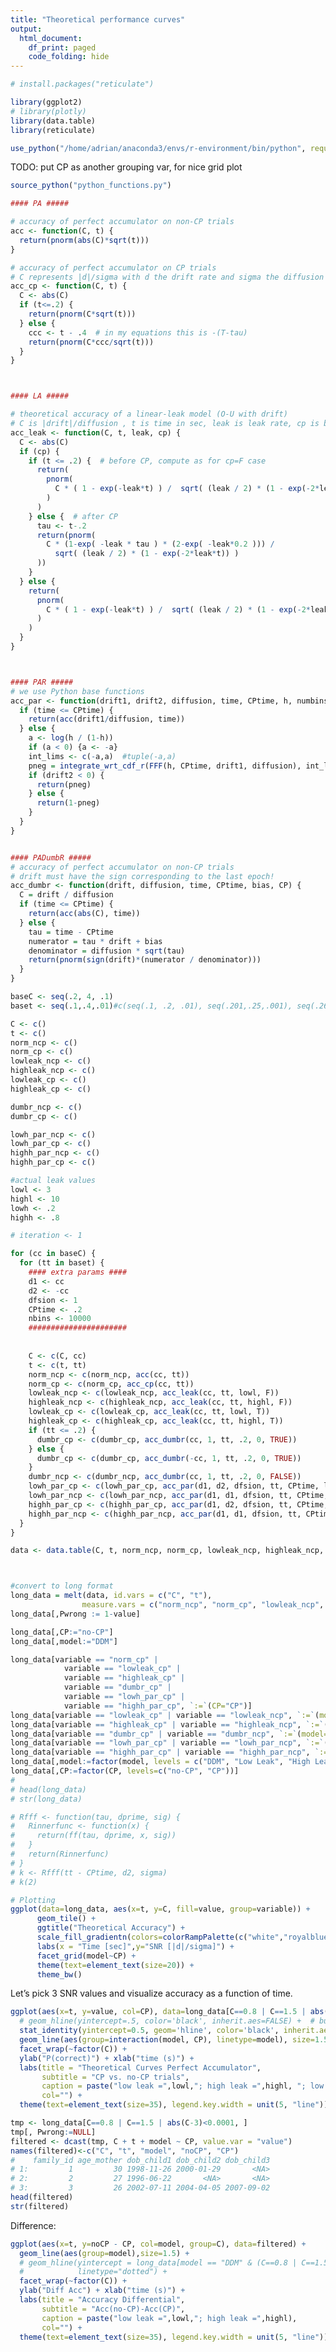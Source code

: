 ```yaml
---
title: "Theoretical performance curves"
output:
  html_document:
    df_print: paged
    code_folding: hide
---
```

```r
# install.packages("reticulate")
```

```r
library(ggplot2)
# library(plotly)
library(data.table)
library(reticulate)
```

```r
use_python("/home/adrian/anaconda3/envs/r-environment/bin/python", required = T)
```


TODO: put CP as another grouping var, for nice grid plot

```r
source_python("python_functions.py")
```

```r

#### PA #####

# accuracy of perfect accumulator on non-CP trials
acc <- function(C, t) {
  return(pnorm(abs(C)*sqrt(t)))
}

# accuracy of perfect accumulator on CP trials
# C represents |d|/sigma with d the drift rate and sigma the diffusion constant
acc_cp <- function(C, t) {
  C <- abs(C)
  if (t<=.2) {
    return(pnorm(C*sqrt(t)))
  } else {
    ccc <- t - .4  # in my equations this is -(T-tau) 
    return(pnorm(C*ccc/sqrt(t)))
  }
}



#### LA #####

# theoretical accuracy of a linear-leak model (O-U with drift)
# C is |drift|/diffusion , t is time in sec, leak is leak rate, cp is bool: whether there is a cp or not
acc_leak <- function(C, t, leak, cp) {
  C <- abs(C)
  if (cp) {
    if (t <= .2) {  # before CP, compute as for cp=F case
      return(
        pnorm(
          C * ( 1 - exp(-leak*t) ) /  sqrt( (leak / 2) * (1 - exp(-2*leak*t)) )
        )
      )
    } else {  # after CP
      tau <- t-.2
      return(pnorm(
        C * (1-exp( -leak * tau ) * (2-exp( -leak*0.2 ))) / 
          sqrt( (leak / 2) * (1 - exp(-2*leak*t)) )
      ))
    }
  } else {
    return(
      pnorm(
        C * ( 1 - exp(-leak*t) ) /  sqrt( (leak / 2) * (1 - exp(-2*leak*t)) )
      )
    )
  }
}



#### PAR #####
# we use Python base functions
acc_par <- function(drift1, drift2, diffusion, time, CPtime, h, numbins) {
  if (time <= CPtime) {
    return(acc(drift1/diffusion, time))
  } else {
    a <- log(h / (1-h))
    if (a < 0) {a <- -a}
    int_lims <- c(-a,a)  #tuple(-a,a)
    pneg = integrate_wrt_cdf_r(FFF(h, CPtime, drift1, diffusion), int_lims, numbins, time-CPtime, drift2, diffusion)
    if (drift2 < 0) {
      return(pneg)
    } else {
      return(1-pneg)
    } 
  }
}


#### PADumbR ##### 
# accuracy of perfect accumulator on non-CP trials
# drift must have the sign corresponding to the last epoch!
acc_dumbr <- function(drift, diffusion, time, CPtime, bias, CP) {
  C = drift / diffusion
  if (time <= CPtime) {
    return(acc(abs(C), time))
  } else {
    tau = time - CPtime
    numerator = tau * drift + bias
    denominator = diffusion * sqrt(tau)
    return(pnorm(sign(drift)*(numerator / denominator)))
  }
}

baseC <- seq(.2, 4, .1)
baset <- seq(.1,.4,.01)#c(seq(.1, .2, .01), seq(.201,.25,.001), seq(.26,.4, .01))

C <- c()
t <- c()
norm_ncp <- c()
norm_cp <- c()
lowleak_ncp <- c()
highleak_ncp <- c()
lowleak_cp <- c()
highleak_cp <- c()

dumbr_ncp <- c()
dumbr_cp <- c()

lowh_par_ncp <- c()
lowh_par_cp <- c()
highh_par_ncp <- c()
highh_par_cp <- c()

#actual leak values
lowl <- 3
highl <- 10
lowh <- .2
highh <- .8

# iteration <- 1

for (cc in baseC) {
  for (tt in baset) {
    #### extra params ####
    d1 <- cc
    d2 <- -cc
    dfsion <- 1
    CPtime <- .2
    nbins <- 10000
    ######################
    
    
    C <- c(C, cc)
    t <- c(t, tt)
    norm_ncp <- c(norm_ncp, acc(cc, tt))
    norm_cp <- c(norm_cp, acc_cp(cc, tt))
    lowleak_ncp <- c(lowleak_ncp, acc_leak(cc, tt, lowl, F))
    highleak_ncp <- c(highleak_ncp, acc_leak(cc, tt, highl, F))
    lowleak_cp <- c(lowleak_cp, acc_leak(cc, tt, lowl, T))
    highleak_cp <- c(highleak_cp, acc_leak(cc, tt, highl, T))
    if (tt <= .2) {
      dumbr_cp <- c(dumbr_cp, acc_dumbr(cc, 1, tt, .2, 0, TRUE))  
    } else {
      dumbr_cp <- c(dumbr_cp, acc_dumbr(-cc, 1, tt, .2, 0, TRUE))
    }
    dumbr_ncp <- c(dumbr_ncp, acc_dumbr(cc, 1, tt, .2, 0, FALSE))
    lowh_par_cp <- c(lowh_par_cp, acc_par(d1, d2, dfsion, tt, CPtime, lowh, nbins))
    lowh_par_ncp <- c(lowh_par_ncp, acc_par(d1, d1, dfsion, tt, CPtime, lowh, nbins))
    highh_par_cp <- c(highh_par_cp, acc_par(d1, d2, dfsion, tt, CPtime, highh, nbins))
    highh_par_ncp <- c(highh_par_ncp, acc_par(d1, d1, dfsion, tt, CPtime, highh, nbins))
  }
}

data <- data.table(C, t, norm_ncp, norm_cp, lowleak_ncp, highleak_ncp, lowleak_cp, highleak_cp, dumbr_cp, dumbr_ncp, lowh_par_cp, lowh_par_ncp, highh_par_cp, highh_par_ncp)



#convert to long format
long_data = melt(data, id.vars = c("C", "t"),
                measure.vars = c("norm_ncp", "norm_cp", "lowleak_ncp", "highleak_ncp", "lowleak_cp", "highleak_cp", "dumbr_cp", "dumbr_ncp", "lowh_par_cp", "lowh_par_ncp", "highh_par_cp", "highh_par_ncp"))
long_data[,Pwrong := 1-value]

long_data[,CP:="no-CP"]
long_data[,model:="DDM"]

long_data[variable == "norm_cp" |
            variable == "lowleak_cp" |
            variable == "highleak_cp" |
            variable == "dumbr_cp" | 
            variable == "lowh_par_cp" | 
            variable == "highh_par_cp", `:=`(CP="CP")]
long_data[variable == "lowleak_cp" | variable == "lowleak_ncp", `:=`(model="Low Leak")]
long_data[variable == "highleak_cp" | variable == "highleak_ncp", `:=`(model="High Leak")]
long_data[variable == "dumbr_cp" | variable == "dumbr_ncp", `:=`(model="DumbR")]
long_data[variable == "lowh_par_cp" | variable == "lowh_par_ncp", `:=`(model="PAR low h")]
long_data[variable == "highh_par_cp" | variable == "highh_par_ncp", `:=`(model="PAR high h")]
long_data[,model:=factor(model, levels = c("DDM", "Low Leak", "High Leak", "DumbR", "PAR low h", "PAR high h"))]
long_data[,CP:=factor(CP, levels=c("no-CP", "CP"))]
# 
# head(long_data)
# str(long_data)
```

```r
# Rfff <- function(tau, dprime, sig) {
#   Rinnerfunc <- function(x) {
#     return(ff(tau, dprime, x, sig))
#   }
#   return(Rinnerfunc)
# }
# k <- Rfff(tt - CPtime, d2, sigma)
# k(2)
```


```r
# Plotting
ggplot(data=long_data, aes(x=t, y=C, fill=value, group=variable)) + 
      geom_tile() +
      ggtitle("Theoretical Accuracy") + 
      scale_fill_gradientn(colors=colorRampPalette(c("white","royalblue","seagreen","orange","red","brown"))(500),name="Accuracy\n[P(correct)]") +
      labs(x = "Time [sec]",y="SNR [|d|/sigma]") +
      facet_grid(model~CP) + 
      theme(text=element_text(size=20)) +
      theme_bw()
```

Let's pick 3 SNR values and visualize accuracy as a function of time.
```r
ggplot(aes(x=t, y=value, col=CP), data=long_data[C==0.8 | C==1.5 | abs(C-3)<0.0001,]) + 
  # geom_hline(yintercept=.5, color='black', inherit.aes=FALSE) +  # buggy because of facet_wrap. See https://github.com/tidyverse/ggplot2/issues/2091
  stat_identity(yintercept=0.5, geom='hline', color='black', inherit.aes=TRUE) +
  geom_line(aes(group=interaction(model, CP), linetype=model), size=1.5) +
  facet_wrap(~factor(C)) +
  ylab("P(correct)") + xlab("time (s)") +
  labs(title = "Theoretical Curves Perfect Accumulator",
       subtitle = "CP vs. no-CP trials", 
       caption = paste("low leak =",lowl,"; high leak =",highl, "; low h = ", lowh, "; high h = ", highh),
       col="") +
  theme(text=element_text(size=35), legend.key.width = unit(5, "line")) 
```

```r
tmp <- long_data[C==0.8 | C==1.5 | abs(C-3)<0.0001, ]
tmp[, Pwrong:=NULL]
filtered <- dcast(tmp, C + t + model ~ CP, value.var = "value")
names(filtered)<-c("C", "t", "model", "noCP", "CP")
#    family_id age_mother dob_child1 dob_child2 dob_child3
# 1:         1         30 1998-11-26 2000-01-29       <NA>
# 2:         2         27 1996-06-22       <NA>       <NA>
# 3:         3         26 2002-07-11 2004-04-05 2007-09-02
head(filtered)
str(filtered)
```

Difference:
```r
ggplot(aes(x=t, y=noCP - CP, col=model, group=C), data=filtered) + 
  geom_line(aes(group=model),size=1.5) +
  # geom_hline(yintercept = long_data[model == "DDM" & (C==0.8 | C==1.5 | abs(C-3)<0.0001) & t ==.1, Pwrong],
  #            linetype="dotted") +
  facet_wrap(~factor(C)) +
  ylab("Diff Acc") + xlab("time (s)") +
  labs(title = "Accuracy Differential",
       subtitle = "Acc(no-CP)-Acc(CP)", 
       caption = paste("low leak =",lowl,"; high leak =",highl),
       col="") +
  theme(text=element_text(size=35), legend.key.width = unit(5, "line")) 
```

